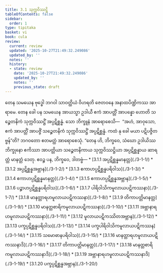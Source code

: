 ```yaml
---
title: 3.1 သုက္ကဝိဿဋ္ဌိ
tableOfContents: false
sidebar:
  order: 1
type: tipitaka
basket: vi
book: cula
review:
  current: review
  updated: '2025-10-27T21:49:32.249086'
  updated_by: ''
  notes: ''
  history:
  - state: review
    date: '2025-10-27T21:49:32.249086'
    updated_by: ''
    notes: ''
    previous_state: draft
---
```



<ReviewStatus review={frontmatter.review} showDetails={true} />

<HypothesisAnnotation frontmatter={frontmatter} />

<DynamicBreadcrumb />

<Division number="97" book="cula" e="ch" v="4" p="104">

<Paragraph number="498" book="cula">
တေန သမယေန ဗုဒ္ဓေါ ဘဂဝါ သာဝတ္ထိယံ ဝိဟရတိ ဇေတဝနေ အနာထပိဏ္ဍိကဿ အာရာမေ. တေန ခေါ ပန သမယေန အာယသ္မာ ဥဒါယီ ဧကံ အာပတ္တိံ အာပန္နော ဟောတိ သဉ္စေတနိကံ သုက္ကဝိဿဋ္ဌိံ အပ္ပဋိစ္ဆန္နံ. သော ဘိက္ခူနံ အာရောစေသိ—  “အဟံ, အာဝုသော, ဧကံ အာပတ္တိံ အာပဇ္ဇိံ သဉ္စေတနိကံ သုက္ကဝိဿဋ္ဌိံ အပ္ပဋိစ္ဆန္နံ. ကထံ နု ခေါ မယာ ပဋိပဇ္ဇိတဗ္ဗန်”တိ? ဘဂဝတော ဧတမတ္ထံ အာရောစေသုံ. “တေန ဟိ, ဘိက္ခဝေ, သံဃော ဥဒါယိဿ ဘိက္ခုနော ဧကိဿာ အာပတ္တိယာ သဉ္စေတနိကာယ သုက္ကဝိဿဋ္ဌိယာ အပ္ပဋိစ္ဆန္နာယ ဆာရတ္တံ မာနတ္တံ ဒေတု. ဧဝဉ္စ ပန, ဘိက္ခဝေ, ဒါတဗ္ဗံ—

</Paragraph>
</Division>

<TableOfContents book="cula" section="3.1">
* [3.1.1 အပ္ပဋိစ္ဆန္နမာနတ္တ](./3-1-1/)
* [3.1.2 အပ္ပဋိစ္ဆန္နအဗ္ဘာန](./3-1-2/)
* [3.1.3 ဧကာဟပ္ပဋိစ္ဆန္နပရိဝါသ](./3-1-3/)
* [3.1.4 ဧကာဟပ္ပဋိစ္ဆန္နမာနတ္တ](./3-1-4/)
* [3.1.5 ဧကာဟပ္ပဋိစ္ဆန္နအဗ္ဘာန](./3-1-5/)
* [3.1.6 ပဉ္စာဟပ္ပဋိစ္ဆန္နပရိဝါသ](./3-1-6/)
* [3.1.7 ပါရိဝါသိကမူလာယပဋိကဿနာ](./3-1-7/)
* [3.1.8 မာနတ္တာရဟမူလာယပဋိကဿနာ](./3-1-8/)
* [3.1.9 တိကာပတ္တိမာနတ္တ](./3-1-9/)
* [3.1.10 မာနတ္တစာရိကမူလာယပဋိကဿနာ](./3-1-10/)
* [3.1.11 အဗ္ဘာနာရဟမူလာယပဋိကဿနာ](./3-1-11/)
* [3.1.12 မူလာယပဋိကဿိတအဗ္ဘာန](./3-1-12/)
* [3.1.13 ပက္ခပ္ပဋိစ္ဆန္နပရိဝါသ](./3-1-13/)
* [3.1.14 ပက္ခပါရိဝါသိကမူလာယပဋိကဿန](./3-1-14/)
* [3.1.15 သမောဓာနပရိဝါသ](./3-1-15/)
* [3.1.16 မာနတ္တာရဟမူလာယပဋိကဿနာဒိ](./3-1-16/)
* [3.1.17 တိကာပတ္တိမာနတ္တ](./3-1-17/)
* [3.1.18 မာနတ္တစာရိကမူလာယပဋိကဿနာဒိ](./3-1-18/)
* [3.1.19 အဗ္ဘာနာရဟမူလာယပဋိကဿနာဒိ](./3-1-19/)
* [3.1.20 ပက္ခပ္ပဋိစ္ဆန္နအဗ္ဘာန](./3-1-20/)
</TableOfContents>